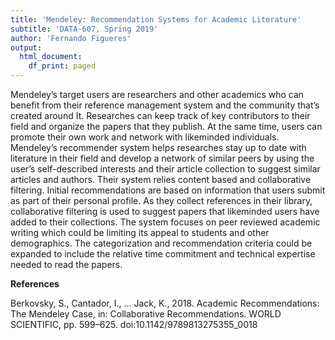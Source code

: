 ```yaml
---
title: 'Mendeley: Recommendation Systems for Academic Literature'
subtitle: 'DATA-607, Spring 2019'
author: 'Fernando Figueres'
output:
  html_document:
    df_print: paged
---
```




Mendeley’s target users are researchers and other academics who can benefit from their reference management system and the community that’s created around It.
Researches can keep track of key contributors to their field and organize the papers that they publish. At the same time, users can promote their own work and network with likeminded individuals.
Mendeley’s recommender system helps researches stay up to date with literature in their field and develop a network of similar peers by using the user’s self-described interests and their article collection to suggest similar articles and authors.
Their system relies content based and collaborative filtering. Initial recommendations are based on information that users submit as part of their personal profile. As they collect references in their library, collaborative filtering is used to suggest papers that likeminded users have added to their collections.
The system focuses on peer reviewed academic writing which could be limiting its appeal to students and other demographics. The categorization and recommendation criteria could be expanded to include the relative time commitment and technical expertise needed to read the papers. 




**References**

Berkovsky, S., Cantador, I., ... Jack, K., 2018. Academic Recommendations: The Mendeley Case, in: Collaborative Recommendations. WORLD SCIENTIFIC, pp. 599–625. doi:10.1142/9789813275355_0018
